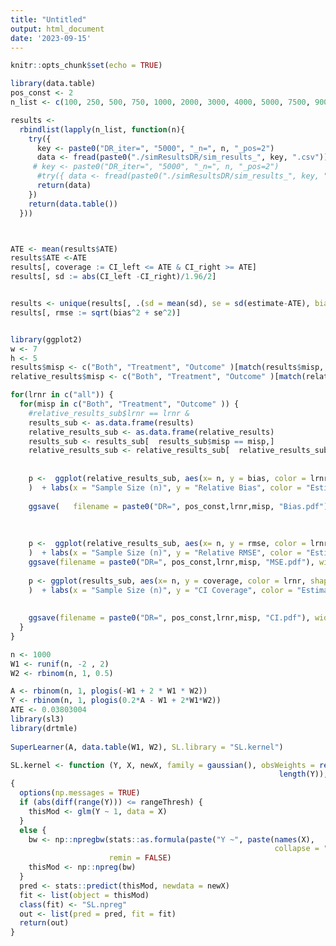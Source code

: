 ```yaml
---
title: "Untitled"
output: html_document
date: '2023-09-15'
---
```


```r
knitr::opts_chunk$set(echo = TRUE)
```


```r
library(data.table)
pos_const <- 2
n_list <- c(100, 250, 500, 750, 1000, 2000, 3000, 4000, 5000, 7500, 9000)

results <-
  rbindlist(lapply(n_list, function(n){
    try({
      key <- paste0("DR_iter=", "5000", "_n=", n, "_pos=2")
      data <- fread(paste0("./simResultsDR/sim_results_", key, ".csv"))
     # key <- paste0("DR_iter=", "5000", "_n=", n, "_pos=2")
      #try({ data <- fread(paste0("./simResultsDR/sim_results_", key, ".csv"))})
      return(data)
    })
    return(data.table())
  }))



ATE <- mean(results$ATE)
results$ATE <-ATE
results[, coverage := CI_left <= ATE & CI_right >= ATE]
results[, sd := abs(CI_left -CI_right)/1.96/2]


results <- unique(results[, .(sd = mean(sd), se = sd(estimate-ATE), bias = abs(mean(estimate - ATE)), coverage = mean(coverage)), by = c( "misp",   "estimator", "lrnr", "n", "pos_const")])
results[, rmse := sqrt(bias^2 + se^2)]


library(ggplot2)
w <- 7
h <- 5
results$misp <- c("Both", "Treatment", "Outcome" )[match(results$misp, c("1", "2", "3" ))]
relative_results$misp <- c("Both", "Treatment", "Outcome" )[match(relative_results$misp, c("1", "2", "3" ))]

for(lrnr in c("all")) {
  for(misp in c("Both", "Treatment", "Outcome" )) {
    #relative_results_sub$lrnr == lrnr &
    results_sub <- as.data.frame(results)
    relative_results_sub <- as.data.frame(relative_results)
    results_sub <- results_sub[  results_sub$misp == misp,]
    relative_results_sub <- relative_results_sub[  relative_results_sub$misp == misp,]
    
    
    p <-  ggplot(relative_results_sub, aes(x= n, y = bias, color = lrnr, shape= lrnr)) + geom_point(size = 4) + geom_line( color="grey", linetype = "dashed")   + theme_bw() +     theme(  text = element_text(size=18), axis.text.x = element_text(size = 14 , hjust = 1, vjust = 0.5), legend.position = "bottom",   legend.box = "horizontal" 
    )  + labs(x = "Sample Size (n)", y = "Relative Bias", color = "Estimator", group = "Estimator", shape= "Estimator")  + geom_hline(yintercept = 1, color = "black")
    
    ggsave(   filename = paste0("DR=", pos_const,lrnr,misp, "Bias.pdf") , width = w, height = h)
    
    
    
    p <-  ggplot(relative_results_sub, aes(x= n, y = rmse, color = lrnr, shape= lrnr)) + geom_point(size = 4) + geom_line( color="grey", linetype = "dashed")   + theme_bw() +     theme(  text = element_text(size=18), axis.text.x = element_text(size = 14 , hjust = 1, vjust = 0.5), legend.position = "bottom",   legend.box = "horizontal" 
    )  + labs(x = "Sample Size (n)", y = "Relative RMSE", color = "Estimator", group = "Estimator", shape= "Estimator") + geom_hline(yintercept = 1, color = "black")
    ggsave(filename = paste0("DR=", pos_const,lrnr,misp, "MSE.pdf"), width = w, height = h)
    
    p <- ggplot(results_sub, aes(x= n, y = coverage, color = lrnr, shape= lrnr)) + geom_point(size = 4) + geom_line( color="grey", linetype = "dashed")  + facet_wrap(~estimator, ncol =2)+ scale_y_continuous(limits = c(min(results_sub$coverage), 0.97)) + geom_hline(yintercept = 0.95, color = "grey") + theme_bw() +     theme(  text = element_text(size=18), axis.text.x = element_text(size = 14 , hjust = 1, vjust = 0.5), legend.position = "bottom",   legend.box = "horizontal" 
    )  + labs(x = "Sample Size (n)", y = "CI Coverage", color = "Estimator", group = "Estimator", shape= "Estimator")  
    
    
    ggsave(filename = paste0("DR=", pos_const,lrnr,misp, "CI.pdf"), width = w, height = h)
  }
}


```



```r
n <- 1000
W1 <- runif(n, -2 , 2)
W2 <- rbinom(n, 1, 0.5)

A <- rbinom(n, 1, plogis(-W1 + 2 * W1 * W2))
Y <- rbinom(n, 1, plogis(0.2*A - W1 + 2*W1*W2))
ATE <- 0.03803004
library(sl3)
library(drtmle)
 
SuperLearner(A, data.table(W1, W2), SL.library = "SL.kernel")

SL.kernel <- function (Y, X, newX, family = gaussian(), obsWeights = rep(1, 
                                                            length(Y)), rangeThresh = 1e-07, ...) 
{
  options(np.messages = TRUE)
  if (abs(diff(range(Y))) <= rangeThresh) {
    thisMod <- glm(Y ~ 1, data = X)
  }
  else {
    bw <- np::npregbw(stats::as.formula(paste("Y ~", paste(names(X), 
                                                           collapse = "+"))), data = X, ftol = 0.01, tol = 0.01, 
                      remin = FALSE)
    thisMod <- np::npreg(bw)
  }
  pred <- stats::predict(thisMod, newdata = newX)
  fit <- list(object = thisMod)
  class(fit) <- "SL.npreg"
  out <- list(pred = pred, fit = fit)
  return(out)
}



```
